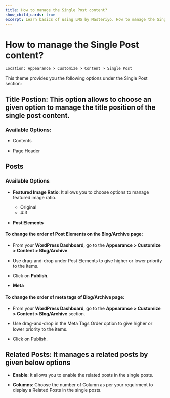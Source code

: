 ---
title: How to manage the Single Post content?
show_child_cards: true
excerpt: Learn basics of using LMS by Masteriyo. How to manage the Single Post content
---

# How to manage the Single Post content?

    Location: Appearance > Customize > Content > Single Post

This theme provides you the following options under the Single Post section:

## Title Postion: This option allows to choose an given option to manage the title position of the single post content.

### Available Options:

- Contents

- Page Header

## Posts

### Available Options

- **Featured Image Ratio**: It allows you to choose options to manage featured image ratio.
    - Original
    - 4:3

- **Post Elements**

#### To change the order of Post Elements on the Blog/Archive page:

- From your **WordPress Dashboard**, go to the **Appearance > Customize > Content > Blog/Archive**.

- Use drag-and-drop under Post Elements to give higher or lower priority to the items.

- Click on **Publish**.

- **Meta**

#### To change the order of meta tags of Blog/Archive page:

- From your **WordPress Dashboard**, go to the **Appearance > Customize > Content > Blog/Archive** section.

- Use drag-and-drop in the Meta Tags Order option to give higher or lower priority to the items.

- Click on Publish.

## Related Posts: It manages a related posts by given below options

- **Enable**: It allows you to enable the related posts in the single posts.

- **Columns**: Choose the number of Column as per your requirment to display a Related Posts in the single posts.





